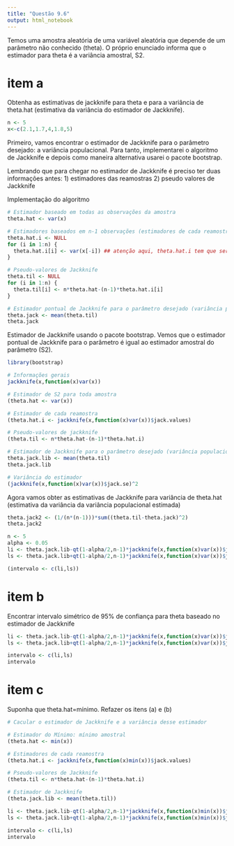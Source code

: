 ```yaml
---
title: "Questão 9.6"
output: html_notebook
---
```


Temos uma amostra aleatória de uma variável aleatória que depende de um parâmetro não conhecido (theta). O próprio enunciado informa que o estimador para theta é a variância amostral, S2.

# item a

Obtenha as estimativas de jackknife para theta e para a variância de theta.hat (estimativa da variância do estimador de Jackknife).

```r
n <- 5
x<-c(2.1,1.7,4,1.8,5)

```

Primeiro, vamos encontrar o estimador de Jackknife para o parâmetro desejado: a variância populacional. Para tanto, implementarei o algoritmo de Jackknife e depois como maneira alternativa usarei o pacote bootstrap.

Lembrando que para chegar no estimador de Jackknife é preciso ter duas informações antes: 1) estimadores das reamostras 2) pseudo valores de Jackknife

Implementação do algoritmo

```r
# Estimador baseado em todas as observações da amostra
theta.hat <- var(x)

# Estimadores baseados em n-1 observações (estimadores de cada reamostra)
theta.hat.i <- NULL
for (i in 1:n) {
  theta.hat.i[i] <- var(x[-i]) ## atenção aqui, theta.hat.i tem que ser igual ao theta.hat (media, var etc)
}

# Pseudo-valores de Jackknife
theta.til <- NULL
for (i in 1:n) {
  theta.til[i] <- n*theta.hat-(n-1)*theta.hat.i[i]
}

# Estimador pontual de Jackknife para o parâmetro desejado (variância populacional)
theta.jack <- mean(theta.til)
theta.jack
```

Estimador de Jackknife usando o pacote bootstrap. Vemos que o estimador pontual de Jackknife para o parâmetro é igual ao estimador amostral do parâmetro (S2).

```r
library(bootstrap)

# Informações gerais
jackknife(x,function(x)var(x))

# Estimador de S2 para toda amostra
(theta.hat <- var(x))

# Estimador de cada reamostra
(theta.hat.i <- jackknife(x,function(x)var(x))$jack.values)

# Pseudo-valores de jackknife
(theta.til <- n*theta.hat-(n-1)*theta.hat.i)

# Estimador de Jackknife para o parâmetro desejado (variância populacional)
theta.jack.lib <- mean(theta.til)
theta.jack.lib

# Variância do estimador
(jackknife(x,function(x)var(x))$jack.se)^2
```

Agora vamos obter as estimativas de Jackknife para variância de theta.hat (estimativa da variância da variância populacional estimada)

```r
theta.jack2 <- (1/(n*(n-1)))*sum((theta.til-theta.jack)^2)
theta.jack2
```

```r
n <- 5
alpha <- 0.05
li <- theta.jack.lib-qt(1-alpha/2,n-1)*jackknife(x,function(x)var(x))$jack.se
ls <- theta.jack.lib+qt(1-alpha/2,n-1)*jackknife(x,function(x)var(x))$jack.se

(intervalo <- c(li,ls))
```

# item b

Encontrar intervalo simétrico de 95% de confiança para theta baseado no estimador de Jackknife

```r
li <- theta.jack.lib-qt(1-alpha/2,n-1)*jackknife(x,function(x)var(x))$jack.se
ls <- theta.jack.lib+qt(1-alpha/2,n-1)*jackknife(x,function(x)var(x))$jack.se

intervalo <- c(li,ls)
intervalo
```

# item c

Suponha que theta.hat=mínimo. Refazer os itens (a) e (b)

```r
# Cacular o estimador de Jackknife e a variância desse estimador

# Estimador do Mínimo: mínimo amostral
(theta.hat <- min(x))

# Estimadores de cada reamostra
(theta.hat.i <- jackknife(x,function(x)min(x))$jack.values)

# Pseudo-valores de Jackknife
(theta.til <- n*theta.hat-(n-1)*theta.hat.i)

# Estimador de Jackknife
(theta.jack.lib <- mean(theta.til))

```

```r
li <- theta.jack.lib-qt(1-alpha/2,n-1)*jackknife(x,function(x)min(x))$jack.se
ls <- theta.jack.lib+qt(1-alpha/2,n-1)*jackknife(x,function(x)min(x))$jack.se

intervalo <- c(li,ls)
intervalo

```
